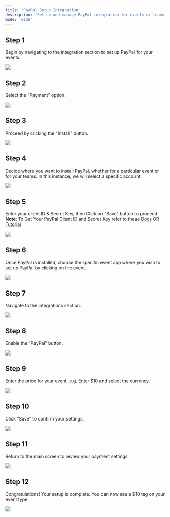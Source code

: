 ```yaml
---
title: 'PayPal Setup Integration'
description: 'Set up and manage PayPal integration for events or teams with step-by-step guidance on authentication and pricing.'
mode: 'wide'
---
```


## Step 1

Begin by navigating to the integration section to set up PayPal for your events.

<Frame><img src="/images/paypal_setup/1.webp" /></Frame>

## Step 2

Select the "Payment" option.

<Frame><img src="/images/paypal_setup/2.webp" /></Frame>

## Step 3

Proceed by clicking the "Install" button.

<Frame><img src="/images/paypal_setup/3.webp" /></Frame>

## Step 4

Decide where you want to install PayPal, whether for a particular event or for your teams. In this instance, we will select a specific account.

<Frame><img src="/images/paypal_setup/4.webp" /></Frame>

## Step 5

Enter your client ID & Secret Key, then Click on "Save" button to proceed.
**Note**: To Get Your PayPal Client ID and Secret Key refer to these [Docs](https://developer.paypal.com/api/rest/) OR [Tutorial](https://youtu.be/povhVRdCExc)

<Frame><img src="/images/paypal_setup/image7.webp" /></Frame>

## Step 6

Once PayPal is installed, choose the specific event app where you wish to set up PayPal by clicking on the event.

<Frame><img src="/images/paypal_setup/image8.webp" /></Frame>

## Step 7

Navigate to the integrations section.

<Frame><img src="/images/paypal_setup/image9.webp" /></Frame>

## Step 8

Enable the "PayPal" button.

<Frame><img src="/images/paypal_setup/image10.webp" /></Frame>

## Step 9

Enter the price for your event, e.g. Enter $10 and select the currency.

<Frame><img src="/images/paypal_setup/image11.webp" /></Frame>

## Step 10

Click "Save" to confirm your settings.

<Frame><img src="/images/paypal_setup/image12.webp" /></Frame>

## Step 11

Return to the main screen to review your payment settings.

<Frame><img src="/images/paypal_setup/image13.webp" /></Frame>

## Step 12

Congratulations! Your setup is complete. You can now see a $10 tag on your event type.

<Frame><img src="/images/paypal_setup/image14.webp" /></Frame>
